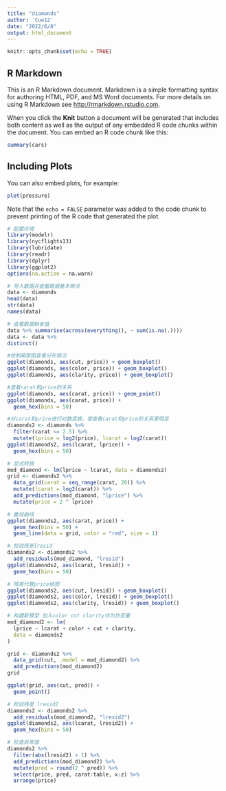 ---
title: "diamonds"
author: 'Cue12'
date: "2022/6/8"
output: html_document
---

```{r setup, include=TRUE}
knitr::opts_chunk$set(echo = TRUE)
```

## R Markdown

This is an R Markdown document. Markdown is a simple formatting syntax for authoring HTML, PDF, and MS Word documents. For more details on using R Markdown see <http://rmarkdown.rstudio.com>.

When you click the **Knit** button a document will be generated that includes both content as well as the output of any embedded R code chunks within the document. You can embed an R code chunk like this:

```{r cars}
summary(cars)
```

## Including Plots

You can also embed plots, for example:

```{r pressure, echo=TRUE}
plot(pressure)
```

Note that the `echo = FALSE` parameter was added to the code chunk to prevent printing of the R code that generated the plot.
```{r}
# 配置环境
library(modelr)
library(nycflights13)
library(lubridate)
library(readr)
library(dplyr)
library(ggplot2)
options(na.action = na.warn)
```
```{r}
# 导入数据并查看数据基本情况
data <- diamonds
head(data)
str(data)
names(data)

```
```{r}
# 查看数据缺省值
data %>% summarise(across(everything(), ~ sum(is.na(.))))
data <- data %>%
distinct()
```

```{r}
#绘制箱型图查看分布情况
ggplot(diamonds, aes(cut, price)) + geom_boxplot()
ggplot(diamonds, aes(color, price)) + geom_boxplot()
ggplot(diamonds, aes(clarity, price)) + geom_boxplot()

```

```{r}
#查看carat和price的关系
ggplot(diamonds, aes(carat, price)) + geom_point()
ggplot(diamonds, aes(carat, price)) +
  geom_hex(bins = 50)
```

```{r}
#对carat和price进行对数变换，使查看carat和price的关系更明显
diamonds2 <- diamonds %>%
  filter(carat <= 2.5) %>%
  mutate(lprice = log2(price), lcarat = log2(carat))
ggplot(diamonds2, aes(lcarat, lprice)) +
  geom_hex(bins = 50)
```
```{r}
# 显式转换
mod_diamond <- lm(lprice ~ lcarat, data = diamonds2)
grid <- diamonds2 %>%
  data_grid(carat = seq_range(carat, 20)) %>%
  mutate(lcarat = log2(carat)) %>%
  add_predictions(mod_diamond, "lprice") %>%
  mutate(price = 2 ^ lprice)
```
```{r}
# 叠加曲线
ggplot(diamonds2, aes(carat, price)) +
  geom_hex(bins = 50) +
  geom_line(data = grid, color = "red", size = 1)

```

```{r}

# 检验残差lresid
diamonds2 <- diamonds2 %>%
  add_residuals(mod_diamond, "lresid")
ggplot(diamonds2, aes(lcarat, lresid)) +
  geom_hex(bins = 50)
```
```{r}
# 残差代替price绘图
ggplot(diamonds2, aes(cut, lresid)) + geom_boxplot()
ggplot(diamonds2, aes(color, lresid)) + geom_boxplot()
ggplot(diamonds2, aes(clarity, lresid)) + geom_boxplot()

```

```{r}
# 构建新模型 加入color cut clarity作为协变量
mod_diamond2 <- lm(
  lprice ~ lcarat + color + cut + clarity,
  data = diamonds2
)

grid <- diamonds2 %>%
  data_grid(cut, .model = mod_diamond2) %>%
  add_predictions(mod_diamond2)
grid

ggplot(grid, aes(cut, pred)) +
  geom_point()

```

```{r}
# 检验残差 lresid2
diamonds2 <- diamonds2 %>%
  add_residuals(mod_diamond2, "lresid2")
ggplot(diamonds2, aes(lcarat, lresid2)) +
  geom_hex(bins = 50)

```

```{r}
# 检查异常值
diamonds2 %>%
  filter(abs(lresid2) > 1) %>%
  add_predictions(mod_diamond2) %>%
  mutate(pred = round(2 ^ pred)) %>%
  select(price, pred, carat:table, x:z) %>%
  arrange(price)
```

